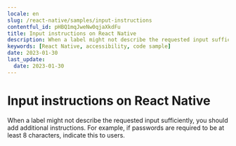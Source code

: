 ```yaml
---
locale: en
slug: /react-native/samples/input-instructions
contentful_id: pHBQ1mqJweNw0qjaXkdFu
title: Input instructions on React Native
description: When a label might not describe the requested input sufficiently, you should add additional instructions.
keywords: [React Native, accessibility, code sample]
date: 2023-01-30
last_update:
  date: 2023-01-30
---
```


# Input instructions on React Native

When a label might not describe the requested input sufficiently, you should add additional instructions. For example, if passwords are required to be at least 8 characters, indicate this to users.

<CodeSample id="input-instructions" platform="react native" locale="en"/>
